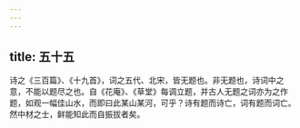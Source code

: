 ```yaml
---
---
---
```

title: 五十五
---




诗之《三百篇》、《十九首》，词之五代、北宋，皆无题也。非无题也，诗词中之意，不能以题尽之也。自《花庵》、《草堂》每调立题，并古人无题之词亦为之作题，如观一幅佳山水，而即曰此某山某河，可乎？诗有题而诗亡，词有题而词亡。然中材之士，鲜能知此而自振拔者矣。
